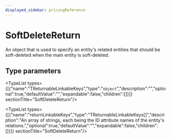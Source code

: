 ```yaml
---
displayed_sidebar: pricingReference
---
```



# SoftDeleteReturn

An object that is used to specify an entity's related entities that should be soft-deleted when the main entity is soft-deleted.

## Type parameters

<TypeList types={[{"name":"TReturnableLinkableKeys","type":"`object`","description":"","optional":true,"defaultValue":"","expandable":false,"children":[]}]}  sectionTitle="SoftDeleteReturn"/>

<TypeList types={[{"name":"returnLinkableKeys","type":"TReturnableLinkableKeys[]","description":"An array of strings, each being the ID attribute names of the entity's relations.","optional":true,"defaultValue":"","expandable":false,"children":[]}]}  sectionTitle="SoftDeleteReturn"/>
